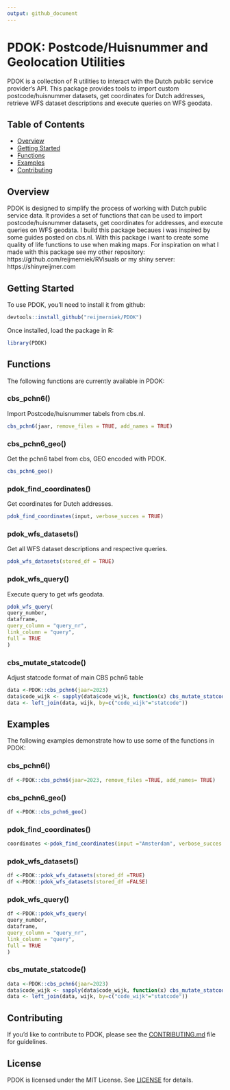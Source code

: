 ```yaml
---
output: github_document
---
```



PDOK: Postcode/Huisnummer and Geolocation Utilities
======================================================

PDOK is a collection of R utilities to interact with the Dutch public service provider's API. This package provides tools to import custom postcode/huisnummer datasets, get
coordinates for Dutch addresses, retrieve WFS dataset descriptions and execute queries on WFS geodata.

Table of Contents
-----------------

* [Overview](#overview)
* [Getting Started](#getting-started)
* [Functions](#functions)
* [Examples](#examples)
* [Contributing](#contributing)

Overview
--------

PDOK is designed to simplify the process of working with Dutch public service data. It provides a set of functions that can be used to import postcode/huisnummer datasets, get coordinates for addresses, and
execute queries on WFS geodata. I build this package becaues i was inspired by some guides posted on cbs.nl. With this package i want to create some quality of life functions to use when making maps. For inspiration on what I made with this package see my other repository: https://github.com/reijmerniek/RVisuals or my shiny server: https://shinyreijmer.com

Getting Started
---------------

To use PDOK, you'll need to install it from github:

```R
devtools::install_github("reijmerniek/PDOK")
```

Once installed, load the package in R:

```R
library(PDOK)
```

Functions
------------

The following functions are currently available in PDOK:

### cbs_pchn6()

Import Postcode/huisnummer tabels from cbs.nl.

```R
cbs_pchn6(jaar, remove_files = TRUE, add_names = TRUE)
```

### cbs_pchn6_geo()

Get the pchn6 tabel from cbs, GEO encoded with PDOK.

```R
cbs_pchn6_geo()
```

### pdok_find_coordinates()

Get coordinates for Dutch addresses.

```R
pdok_find_coordinates(input, verbose_succes = TRUE)
```

### pdok_wfs_datasets()

Get all WFS dataset descriptions and respective queries.

```R
pdok_wfs_datasets(stored_df = TRUE)
```

### pdok_wfs_query()

Execute query to get wfs geodata.

```R
pdok_wfs_query(
query_number,
dataframe,
query_column = "query_nr",
link_column = "query",
full = TRUE
)
```

### cbs_mutate_statcode()

Adjust statcode format of main CBS pchn6 table
```R
data <-PDOK::cbs_pchn6(jaar=2023)
data$code_wijk <- sapply(data$code_wijk, function(x) cbs_mutate_statcode(x, "WK"))
data <- left_join(data, wijk, by=c("code_wijk"="statcode"))
```


Examples
--------

The following examples demonstrate how to use some of the functions in PDOK:

### cbs_pchn6()

```R
df <-PDOK::cbs_pchn6(jaar=2023, remove_files =TRUE, add_names= TRUE)
```

### cbs_pchn6_geo()

```R
df <-PDOK::cbs_pchn6_geo()
```

### pdok_find_coordinates()

```R
coordinates <-pdok_find_coordinates(input ="Amsterdam", verbose_succes = TRUE)
```

### pdok_wfs_datasets()

```R
df <-PDOK::pdok_wfs_datasets(stored_df =TRUE)
df <-PDOK::pdok_wfs_datasets(stored_df =FALSE)
```

### pdok_wfs_query()

```R
df <-PDOK::pdok_wfs_query(
query_number,
dataframe,
query_column = "query_nr",
link_column = "query",
full = TRUE
)
```
### cbs_mutate_statcode()

```R
data <-PDOK::cbs_pchn6(jaar=2023)
data$code_wijk <- sapply(data$code_wijk, function(x) cbs_mutate_statcode(x, "WK"))
data <- left_join(data, wijk, by=c("code_wijk"="statcode"))
```





Contributing
------------

If you'd like to contribute to PDOK, please see the [CONTRIBUTING.md](CONTRIBUTING.md) file for guidelines.

License
-------

PDOK is licensed under the MIT License. See [LICENSE](LICENSE) for details.





